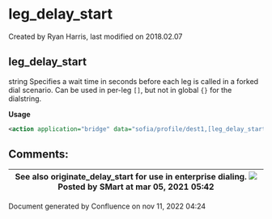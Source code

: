 
# leg_delay_start 

 Created by  Ryan Harris, last modified on 2018.02.07

## leg_delay_start

string Specifies a wait time in seconds before each leg is called in a forked dial scenario. Can be used in per-leg `[]`, but not in global `{}` for the dialstring.

**Usage**

```xml
<action application="bridge" data="sofia/profile/dest1,[leg_delay_start=10]sofia/profile/dest2,[leg_delay_start=15]sofia/profile/dest3"/>
```

## Comments:

| See also originate\_delay\_start for use in enterprise dialing. ![](/images/icons/contenttypes/comment_16.png) Posted by SMart at mar 05, 2021 05:42 |
| --------------------------------------------------------------------------------------------------------------------------------------------------- |

Document generated by Confluence on nov 11, 2022 04:24

